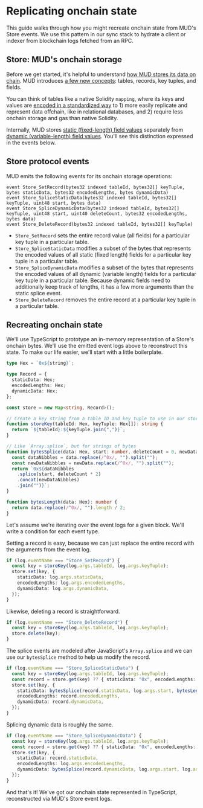 # Replicating onchain state

This guide walks through how you might recreate onchain state from MUD's Store events. We use this pattern in our sync stack to hydrate a client or indexer from blockchain logs fetched from an RPC.

## Store: MUD's onchain storage

Before we get started, it's helpful to understand [how MUD stores its data on chain](/store/introduction). MUD introduces [a few new concepts](/store/data-model): tables, records, key tuples, and fields.

You can think of tables like a native Solidity `mapping`, where its keys and values are [encoded in a standardized way](/store/encoding) to 1) more easily replicate and represent data offchain, like in relational databases, and 2) require less onchain storage and gas than native Solidity.

Internally, MUD stores [static (fixed-length) field values](/store/encoding#static-length-data) separately from [dynamic (variable-length) field values](/store/encoding#dynamic-length-data). You'll see this distinction expressed in the events below.

## Store protocol events

MUD emits the following events for its onchain storage operations:

```solidity
event Store_SetRecord(bytes32 indexed tableId, bytes32[] keyTuple, bytes staticData, bytes32 encodedLengths, bytes dynamicData)
event Store_SpliceStaticData(bytes32 indexed tableId, bytes32[] keyTuple, uint48 start, bytes data)
event Store_SpliceDynamicData(bytes32 indexed tableId, bytes32[] keyTuple, uint48 start, uint40 deleteCount, bytes32 encodedLengths, bytes data)
event Store_DeleteRecord(bytes32 indexed tableId, bytes32[] keyTuple)
```

- `Store_SetRecord` sets the entire record value (all fields) for a particular key tuple in a particular table.
- `Store_SpliceStaticData` modifies a subset of the bytes that represents the encoded values of all static (fixed length) fields for a particular key tuple in a particular table.
- `Store_SpliceDynamicData` modifies a subset of the bytes that represents the encoded values of all dynamic (variable length) fields for a particular key tuple in a particular table. Because dynamic fields need to additionally keep track of lengths, it has a few more arguments than the static splice event.
- `Store_DeleteRecord` removes the entire record at a particular key tuple in a particular table.

## Recreating onchain state

We'll use TypeScript to prototype an in-memory representation of a Store's onchain bytes. We'll use the emitted event logs above to reconstruct this state. To make our life easier, we'll start with a little boilerplate.

```ts
type Hex = `0x${string}`;

type Record = {
  staticData: Hex;
  encodedLengths: Hex;
  dynamicData: Hex;
};

const store = new Map<string, Record>();

// Create a key string from a table ID and key tuple to use in our store Map above
function storeKey(tableId: Hex, keyTuple: Hex[]): string {
  return `${tableId}:${keyTuple.join(",")}`;
}

// Like `Array.splice`, but for strings of bytes
function bytesSplice(data: Hex, start: number, deleteCount = 0, newData: Hex = "0x"): Hex {
  const dataNibbles = data.replace(/^0x/, "").split("");
  const newDataNibbles = newData.replace(/^0x/, "").split("");
  return `0x${dataNibbles
    .splice(start, deleteCount * 2)
    .concat(newDataNibbles)
    .join("")}`;
}

function bytesLength(data: Hex): number {
  return data.replace(/^0x/, "").length / 2;
}
```

Let's assume we're iterating over the event logs for a given block. We'll write a condition for each event type.

Setting a record is easy, because we can just replace the entire record with the arguments from the event log.

```ts
if (log.eventName === "Store_SetRecord") {
  const key = storeKey(log.args.tableId, log.args.keyTuple);
  store.set(key, {
    staticData: log.args.staticData,
    encodedLengths: log.args.encodedLengths,
    dynamicData: log.args.dynamicData,
  });
}
```

Likewise, deleting a record is straightforward.

```ts
if (log.eventName === "Store_DeleteRecord") {
  const key = storeKey(log.args.tableId, log.args.keyTuple);
  store.delete(key);
}
```

The splice events are modeled after JavaScript's `Array.splice` and we can use our `bytesSplice` method to help us modify the record.

```ts
if (log.eventName === "Store_SpliceStaticData") {
  const key = storeKey(log.args.tableId, log.args.keyTuple);
  const record = store.get(key) ?? { staticData: "0x", encodedLengths: "0x", dynamicData: "0x" };
  store.set(key, {
    staticData: bytesSplice(record.staticData, log.args.start, bytesLength(log.args.data), log.args.data),
    encodedLengths: record.encodedLengths,
    dynamicData: record.dynamicData,
  });
}
```

Splicing dynamic data is roughly the same.

```ts
if (log.eventName === "Store_SpliceDynamicData") {
  const key = storeKey(log.args.tableId, log.args.keyTuple);
  const record = store.get(key) ?? { staticData: "0x", encodedLengths: "0x", dynamicData: "0x" };
  store.set(key, {
    staticData: record.staticData,
    encodedLengths: log.args.encodedLengths,
    dynamicData: bytesSplice(record.dynamicData, log.args.start, log.args.deleteCount, log.args.data),
  });
}
```

And that's it! We've got our onchain state represented in TypeScript, reconstructed via MUD's Store event logs.
